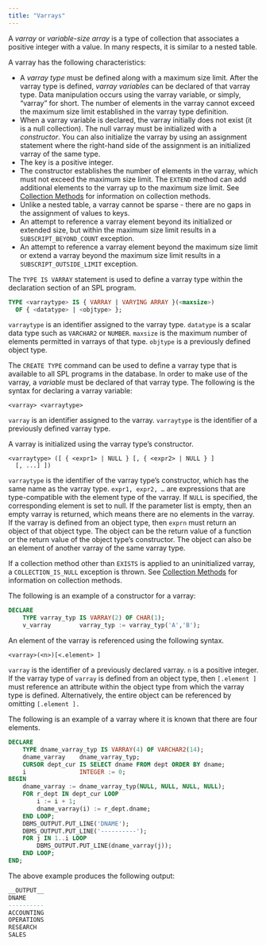 ```yaml
---
title: "Varrays"
---
```


<div id="varrays" class="registered_link"></div>

A *varray* or *variable-size array* is a type of collection that associates a positive integer with a value. In many respects, it is similar to a nested table.

A varray has the following characteristics:

-   A *varray type* must be defined along with a maximum size limit. After the varray type is defined, *varray variables* can be declared of that varray type. Data manipulation occurs using the varray variable, or simply, “varray” for short. The number of elements in the varray cannot exceed the maximum size limit established in the varray type definition.
-   When a varray variable is declared, the varray initially does not exist (it is a null collection). The null varray must be initialized with a *constructor*. You can also initialize the varray by using an assignment statement where the right-hand side of the assignment is an initialized varray of the same type.
-   The key is a positive integer.
-   The constructor establishes the number of elements in the varray, which must not exceed the maximum size limit. The `EXTEND` method can add additional elements to the varray up to the maximum size limit. See [Collection Methods](../11_collection_methods/#collection_methods) for information on collection methods.
-   Unlike a nested table, a varray cannot be sparse - there are no gaps in the assignment of values to keys.
-   An attempt to reference a varray element beyond its initialized or extended size, but within the maximum size limit results in a `SUBSCRIPT_BEYOND_COUNT` exception.
-   An attempt to reference a varray element beyond the maximum size limit or extend a varray beyond the maximum size limit results in a `SUBSCRIPT_OUTSIDE_LIMIT` exception.

The `TYPE IS VARRAY` statement is used to define a varray type within the declaration section of an SPL program.

```sql
TYPE <varraytype> IS { VARRAY | VARYING ARRAY }(<maxsize>)
  OF { <datatype> | <objtype> };
```

`varraytype` is an identifier assigned to the varray type. `datatype` is a scalar data type such as `VARCHAR2` or `NUMBER`. `maxsize` is the maximum number of elements permitted in varrays of that type. `objtype` is a previously defined object type.

The `CREATE TYPE` command can be used to define a varray type that is available to all SPL programs in the database. In order to make use of the varray, a *variable* must be declared of that varray type. The following is the syntax for declaring a varray variable:

```text
<varray> <varraytype>
```

`varray` is an identifier assigned to the varray. `varraytype` is the identifier of a previously defined varray type.

A varray is initialized using the varray type’s constructor.

```text
<varraytype> ([ { <expr1> | NULL } [, { <expr2> | NULL } ]
  [, ...] ])
```

`varraytype` is the identifier of the varray type’s constructor, which has the same name as the varray type. `expr1, expr2, …` are expressions that are type-compatible with the element type of the varray. If `NULL` is specified, the corresponding element is set to null. If the parameter list is empty, then an empty varray is returned, which means there are no elements in the varray. If the varray is defined from an object type, then `exprn` must return an object of that object type. The object can be the return value of a function or the return value of the object type’s constructor. The object can also be an element of another varray of the same varray type.

If a collection method other than `EXISTS` is applied to an uninitialized varray, a `COLLECTION_IS_NULL` exception is thrown. See [Collection Methods](../11_collection_methods/#collection_methods) for information on collection methods.

The following is an example of a constructor for a varray:

```sql
DECLARE
    TYPE varray_typ IS VARRAY(2) OF CHAR(1);
    v_varray        varray_typ := varray_typ('A','B');
```

An element of the varray is referenced using the following syntax.

```text
<varray>(<n>)[<.element> ]
```

`varray` is the identifier of a previously declared varray. `n` is a positive integer. If the varray type of `varray` is defined from an object type, then `[.element ]` must reference an attribute within the object type from which the varray type is defined. Alternatively, the entire object can be referenced by omitting `[.element ].`

The following is an example of a varray where it is known that there are four elements.

```sql
DECLARE
    TYPE dname_varray_typ IS VARRAY(4) OF VARCHAR2(14);
    dname_varray    dname_varray_typ;
    CURSOR dept_cur IS SELECT dname FROM dept ORDER BY dname;
    i               INTEGER := 0;
BEGIN
    dname_varray := dname_varray_typ(NULL, NULL, NULL, NULL);
    FOR r_dept IN dept_cur LOOP
        i := i + 1;
        dname_varray(i) := r_dept.dname;
    END LOOP;
    DBMS_OUTPUT.PUT_LINE('DNAME');
    DBMS_OUTPUT.PUT_LINE('----------');
    FOR j IN 1..i LOOP
        DBMS_OUTPUT.PUT_LINE(dname_varray(j));
    END LOOP;
END;
```

The above example produces the following output:

```sql
__OUTPUT__
DNAME
----------
ACCOUNTING
OPERATIONS
RESEARCH
SALES
```
